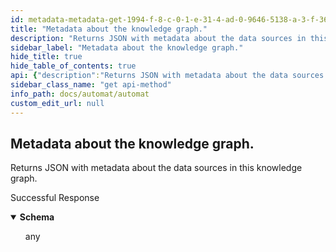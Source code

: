 ```yaml
---
id: metadata-metadata-get-1994-f-8-c-0-1-e-31-4-ad-0-9646-5138-a-3-f-36418
title: "Metadata about the knowledge graph."
description: "Returns JSON with metadata about the data sources in this knowledge graph."
sidebar_label: "Metadata about the knowledge graph."
hide_title: true
hide_table_of_contents: true
api: {"description":"Returns JSON with metadata about the data sources in this knowledge graph.","operationId":"metadata_metadata_get-1994f8c0-1e31-4ad0-9646-5138a3f36418","responses":{"200":{"description":"Successful Response","content":{"application/json":{"schema":{"title":"Response Metadata Metadata Get"}}}}},"tags":["Viral Proteome"],"method":"get","path":"/viral-proteome/metadata","servers":[{"url":"https://automat.renci.org"}],"info":{"title":"Automat","version":"2.0","termsOfService":"http://loading"},"postman":{"name":"Metadata about the knowledge graph.","description":{"content":"Returns JSON with metadata about the data sources in this knowledge graph.","type":"text/plain"},"url":{"path":["viral-proteome","metadata"],"host":["{{baseUrl}}"],"query":[],"variable":[]},"header":[{"key":"Accept","value":"application/json"}],"method":"GET"}}
sidebar_class_name: "get api-method"
info_path: docs/automat/automat
custom_edit_url: null
---
```



## Metadata about the knowledge graph.



Returns JSON with metadata about the data sources in this knowledge graph.

<div><ApiTabs><TabItem label={"200"} value={"200"}><div>

Successful Response

</div><div><MimeTabs schemaType={"response"}><TabItem label={"application/json"} value={"application/json"}><SchemaTabs><TabItem label={"Schema"} value={"Schema"}><details style={{}} data-collapsed={false} open={true}><summary style={{"textAlign":"left"}}><strong>Schema</strong></summary><div style={{"textAlign":"left","marginLeft":"1rem"}}></div><ul style={{"marginLeft":"1rem"}}>any</ul></details></TabItem></SchemaTabs></TabItem></MimeTabs></div></TabItem></ApiTabs></div>
      